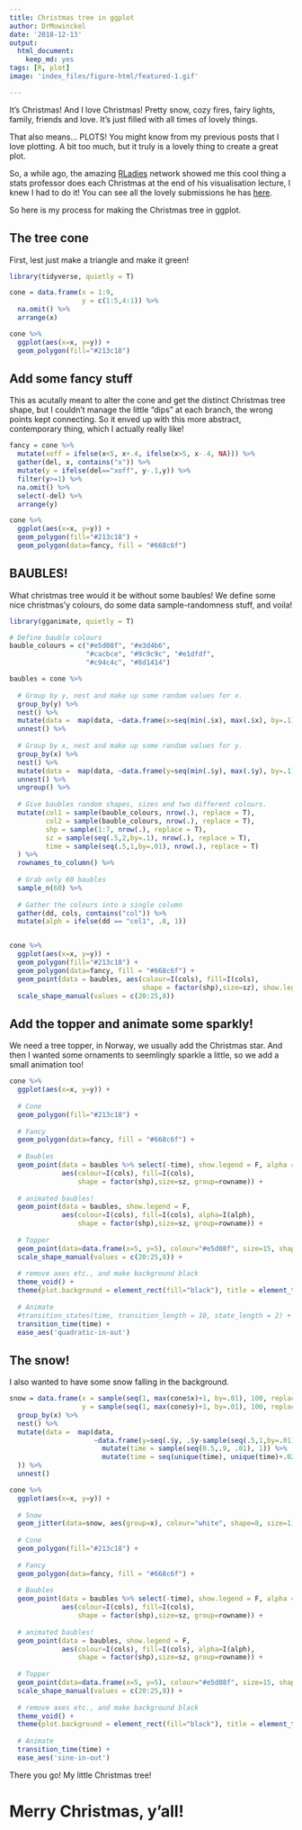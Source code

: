 ```yaml
---
title: Christmas tree in ggplot
author: DrMowinckel
date: '2018-12-13'
output:
  html_document:
    keep_md: yes
tags: [R, plot]
image: 'index_files/figure-html/featured-1.gif' 

---
```


It's Christmas! And I love Christmas! Pretty snow, cozy fires, fairy lights, family, friends and love. It's just filled with all times of lovely things. 

That also means... PLOTS! You might know from my previous posts that I love plotting. A bit too much, but it truly is a lovely thing to create a great plot. 

So, a while ago, the amazing [RLadies](rladies.org) network showed me this cool thing a stats professor does each Christmas at the end of his visualisation lecture, I knew I had to do it! You can see all the lovely submissions he has [here](http://smarterpoland.pl/index.php/2017/12/christmas-trees/).

So here is my process for making the Christmas tree in ggplot.

## The tree cone
First, lest just make a triangle and make it green!
```r
library(tidyverse, quietly = T)

cone = data.frame(x = 1:9,
                  y = c(1:5,4:1)) %>% 
  na.omit() %>% 
  arrange(x)

cone %>% 
  ggplot(aes(x=x, y=y)) +
  geom_polygon(fill="#213c18")
```

## Add some fancy stuff
This as acutally meant to alter the cone and get the distinct Christmas tree shape, but I couldn't manage the little "dips" at each branch, the wrong points kept connecting. 
So it enved up with this more abstract, contemporary thing, which I actually really like!
```r
fancy = cone %>% 
  mutate(xoff = ifelse(x<5, x+.4, ifelse(x>5, x-.4, NA))) %>% 
  gather(del, x, contains("x")) %>% 
  mutate(y = ifelse(del=="xoff", y-.1,y)) %>% 
  filter(y>=1) %>% 
  na.omit() %>% 
  select(-del) %>% 
  arrange(y)

cone %>% 
  ggplot(aes(x=x, y=y)) +
  geom_polygon(fill="#213c18") +
  geom_polygon(data=fancy, fill = "#668c6f")
```

## BAUBLES!
What christmas tree would it be without some baubles!
We define some nice christmas'y colours, do some data sample-randomness stuff, and voila!
```r
library(gganimate, quietly = T)

# Define bauble colours
bauble_colours = c("#e5d08f", "#e3d4b6",
                   "#cacbce", "#9c9c9c", "#e1dfdf",
                   "#c94c4c", "#8d1414")

baubles = cone %>% 
  
  # Group by y, nest and make up some random values for x.
  group_by(y) %>% 
  nest() %>% 
  mutate(data =  map(data, ~data.frame(x=seq(min(.$x), max(.$x), by=.1)))) %>% 
  unnest() %>% 
  
  # Group by x, nest and make up some random values for y.
  group_by(x) %>% 
  nest() %>% 
  mutate(data =  map(data, ~data.frame(y=seq(min(.$y), max(.$y), by=.1)))) %>% 
  unnest() %>% 
  ungroup() %>% 
  
  # Give baubles random shapes, sizes and two different colours.
  mutate(col1 = sample(bauble_colours, nrow(.), replace = T),
         col2 = sample(bauble_colours, nrow(.), replace = T),
         shp = sample(1:7, nrow(.), replace = T),
         sz = sample(seq(.5,2,by=.1), nrow(.), replace = T),
         time = sample(seq(.5,1,by=.01), nrow(.), replace = T)
  ) %>%
  rownames_to_column() %>% 
  
  # Grab only 60 baubles
  sample_n(60) %>% 
  
  # Gather the colours into a single column
  gather(dd, cols, contains("col")) %>% 
  mutate(alph = ifelse(dd == "col1", .8, 1))


cone %>% 
  ggplot(aes(x=x, y=y)) +
  geom_polygon(fill="#213c18") +
  geom_polygon(data=fancy, fill = "#668c6f") +
  geom_point(data = baubles, aes(colour=I(cols), fill=I(cols), 
                                 shape = factor(shp),size=sz), show.legend = F) + 
  scale_shape_manual(values = c(20:25,8))
```

## Add the topper and animate some sparkly!
We need a tree topper, in Norway, we usually add the Christmas star.
And then I wanted some ornaments to seemlingly sparkle a little, so we add a small animation too!
```r

cone %>% 
  ggplot(aes(x=x, y=y)) +
  
  # Cone
  geom_polygon(fill="#213c18") +
  
  # Fancy
  geom_polygon(data=fancy, fill = "#668c6f") +
  
  # Baubles
  geom_point(data = baubles %>% select(-time), show.legend = F, alpha = .7,
             aes(colour=I(cols), fill=I(cols),
                 shape = factor(shp),size=sz, group=rowname)) +
  
  # animated baubles!
  geom_point(data = baubles, show.legend = F,
             aes(colour=I(cols), fill=I(cols), alpha=I(alph),
                 shape = factor(shp),size=sz, group=rowname)) + 
  
  # Topper
  geom_point(data=data.frame(x=5, y=5), colour="#e5d08f", size=15, shape=8) +
  scale_shape_manual(values = c(20:25,8)) +
  
  # remove axes etc., and make background black
  theme_void() + 
  theme(plot.background = element_rect(fill="black"), title = element_text(colour="white")) +
  
  # Animate
  #transition_states(time, transition_length = 10, state_length = 2) + 
  transition_time(time) + 
  ease_aes('quadratic-in-out') 

```


## The snow!
I also wanted to have some snow falling in the background. 

```r
snow = data.frame(x = sample(seq(1, max(cone$x)+1, by=.01), 100, replace = F),
                  y = sample(seq(1, max(cone$y)+1, by=.01), 100, replace = F)) %>% 
  group_by(x) %>% 
  nest() %>% 
  mutate(data =  map(data, 
                     ~data.frame(y=seq(.$y, .$y-sample(seq(.5,1,by=.01),1), length.out = 100)) %>% 
                       mutate(time = sample(seq(0.5,.9, .01), 1)) %>% 
                       mutate(time = seq(unique(time), unique(time)+.02, length.out = nrow(.)))
  )) %>% 
  unnest() 

cone %>% 
  ggplot(aes(x=x, y=y)) +
  
  # Snow
  geom_jitter(data=snow, aes(group=x), colour="white", shape=8, size=1) +
  
  # Cone
  geom_polygon(fill="#213c18") +
  
  # Fancy
  geom_polygon(data=fancy, fill = "#668c6f") +
  
  # Baubles
  geom_point(data = baubles %>% select(-time), show.legend = F, alpha = .7,
             aes(colour=I(cols), fill=I(cols),
                 shape = factor(shp),size=sz, group=rowname)) +
  
  # animated baubles!
  geom_point(data = baubles, show.legend = F,
             aes(colour=I(cols), fill=I(cols), alpha=I(alph),
                 shape = factor(shp),size=sz, group=rowname)) +
  
  # Topper
  geom_point(data=data.frame(x=5, y=5), colour="#e5d08f", size=15, shape=8) +
  scale_shape_manual(values = c(20:25,8)) +
  
  # remove axes etc., and make background black
  theme_void() + 
  theme(plot.background = element_rect(fill="black"), title = element_text(colour="white")) +
  
  # Animate
  transition_time(time) + 
  ease_aes('sine-in-out') 

```

There you go! My little Christmas tree!

# Merry Christmas, y'all!

